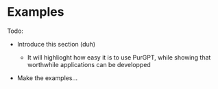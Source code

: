 # Examples

Todo:

- Introduce this section (duh)
    - It will highlioght how easy it is to use PurGPT, while showing that worthwhile applications can be developped

- Make the examples...
